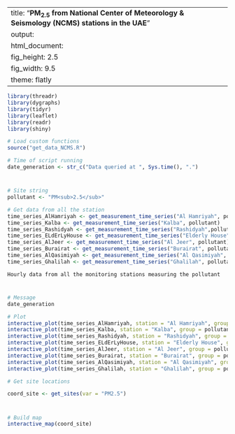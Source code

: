 
---
title: "**PM<sub>2.5</sub> from National Center of Meteorology & Seismology (NCMS) stations in the UAE**"
output:
  html_document:
    fig_height: 2.5
    fig_width: 9.5
    theme: flatly
---

```{r set_up, message = FALSE, echo = FALSE, warning = FALSE}
library(threadr)
library(dygraphs)
library(tidyr)
library(leaflet)
library(readr)
library(shiny)

# Load custom functions
source("get_data_NCMS.R")

# Time of script running
date_generation <- str_c("Data queried at ", Sys.time(), ".")
```
# 

## 
```{r import_data, message = FALSE, echo = FALSE, results = "hide", cache = TRUE, warning = FALSE}

# Site string
pollutant <- "PM<sub>2.5</sub>"

# Get data from all the station
time_series_AlHamriyah <- get_measurement_time_series("Al Hamriyah", pollutant)
time_series_Kalba <- get_measurement_time_series("Kalba", pollutant)
time_series_Rashidyah <- get_measurement_time_series("Rashidyah",pollutant)
time_series_ELdErLyHouse <- get_measurement_time_series("Elderly House", pollutant)
time_series_AlJeer <- get_measurement_time_series("Al Jeer", pollutant)
time_series_Burairat <- get_measurement_time_series("Burairat", pollutant)
time_series_AlQasimiyah <- get_measurement_time_series("Al Qasimiyah", pollutant)
time_series_Ghalilah <- get_measurement_time_series("Ghalilah", pollutant)
```

 `Hourly data from all the monitoring stations measuring the pollutant`
 
# 

## 

```{r plot_NCMS_NO2, echo = FALSE, cache = TRUE}
# Message
date_generation

# Plot
interactive_plot(time_series_AlHamriyah, station = "Al Hamriyah", group = pollutant, pollu="PM2.5")
interactive_plot(time_series_Kalba, station = "Kalba", group = pollutant, pollu="PM2.5")
interactive_plot(time_series_Rashidyah, station = "Rashidyah", group = pollutant, pollu="PM2.5")
interactive_plot(time_series_ELdErLyHouse, station = "Elderly House", group = pollutant, pollu="PM2.5")
interactive_plot(time_series_AlJeer, station = "Al Jeer", group = pollutant, pollu="PM2.5")
interactive_plot(time_series_Burairat, station = "Burairat", group = pollutant, pollu="PM2.5")
interactive_plot(time_series_AlQasimiyah, station = "Al Qasimiyah", group = pollutant, pollu="PM2.5")
interactive_plot(time_series_Ghalilah, station = "Ghalilah", group = pollutant, pollu="PM2.5")
```


```{r import_data_for_map, message = FALSE, echo = FALSE, results = "hide", cache = TRUE}
# Get site locations 

coord_site <- get_sites(var = "PM2.5")

```
#
 
##

```{r map, fig.height = 8, echo = FALSE, message = FALSE, cache = TRUE}
# Build map
interactive_map(coord_site)
```

 
 